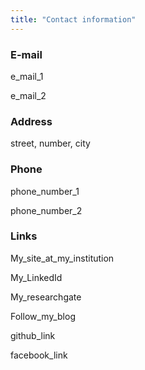 ```yaml
---
title: "Contact information"
---
```


<link rel="stylesheet" href="styles.css" type="text/css">

### E-mail

e_mail_1  

e_mail_2

### Address

street, number, city

### Phone

phone_number_1  

phone_number_2

### Links

My_site_at_my_institution

My_LinkedId

My_researchgate

Follow_my_blog

github_link

facebook_link




